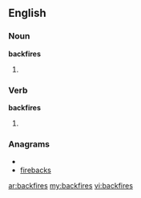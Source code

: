 ==English==

===Noun===
'''backfires'''

# {{plural of|backfire}}

===Verb===
'''backfires'''

# {{third-person singular of|[[backfire]]}}

===Anagrams===
* {{alphagram|abcefikrs}}
* [[firebacks#English|firebacks]]

[[ar:backfires]]
[[my:backfires]]
[[vi:backfires]]